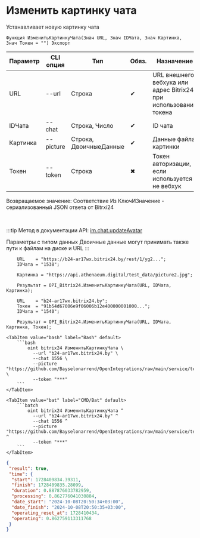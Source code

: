 ﻿---
sidebar_position: 9
---


# Изменить картинку чата
 Устанавливает новую картинку чата



`Функция ИзменитьКартинкуЧата(Знач URL, Знач IDЧата, Знач Картинка, Знач Токен = "") Экспорт`

  | Параметр | CLI опция | Тип | Обяз. | Назначение |
  |-|-|-|-|-|
  | URL | --url | Строка | &#x2714; | URL внешнего вебхука или адрес Bitrix24 при использовании токена |
  | IDЧата | --chat | Строка, Число | &#x2714; | ID чата |
  | Картинка | --picture | Строка, ДвоичныеДанные | &#x2714; | Данные файла картинки |
  | Токен | --token | Строка | &#x2716; | Токен авторизации, если используется не вебхук |

  
  Возвращаемое значение:   Соответствие Из КлючИЗначение - сериализованный JSON ответа от Bitrxi24

<br/>

:::tip
Метод в документации API: [im.chat.updateAvatar](https://dev.1c-bitrix.ru/learning/course/?COURSE_ID=93&LESSON_ID=12109)

Параметры с типом данных Двоичные данные могут принимать также пути к файлам на диске и URL
:::
<br/>


```bsl title="Пример использования для 1С:Предприятие/OneScript"
    URL    = "https://b24-ar17wx.bitrix24.by/rest/1/yg2...";
    IDЧата = "1538";

    Картинка = "https://api.athenaeum.digital/test_data/picture2.jpg";

    Результат = OPI_Bitrix24.ИзменитьКартинкуЧата(URL, IDЧата, Картинка);

    URL    = "b24-ar17wx.bitrix24.by";
    Токен  = "91b54d67006e9f06006b12e400000001000...";
    IDЧата = "1540";

    Результат = OPI_Bitrix24.ИзменитьКартинкуЧата(URL, IDЧата, Картинка, Токен);
```
    

 <Tabs>
  
    <TabItem value="bash" label="Bash" default>
        ```bash
            oint bitrix24 ИзменитьКартинкуЧата \
              --url "b24-ar17wx.bitrix24.by" \
              --chat 1556 \
              --picture "https://github.com/Bayselonarrend/OpenIntegrations/raw/main/service/test_data/picture2.jpg" \
              --token "***"
        ```
    </TabItem>
  
    <TabItem value="bat" label="CMD/Bat" default>
        ```batch
            oint bitrix24 ИзменитьКартинкуЧата ^
              --url "b24-ar17wx.bitrix24.by" ^
              --chat 1556 ^
              --picture "https://github.com/Bayselonarrend/OpenIntegrations/raw/main/service/test_data/picture2.jpg" ^
              --token "***"
        ```
    </TabItem>
</Tabs>


```json title="Результат"
{
 "result": true,
 "time": {
  "start": 1728409834.39311,
  "finish": 1728409835.28099,
  "duration": 0.887876033782959,
  "processing": 0.862776041030884,
  "date_start": "2024-10-08T20:50:34+03:00",
  "date_finish": "2024-10-08T20:50:35+03:00",
  "operating_reset_at": 1728410434,
  "operating": 0.862759113311768
 }
}
```

